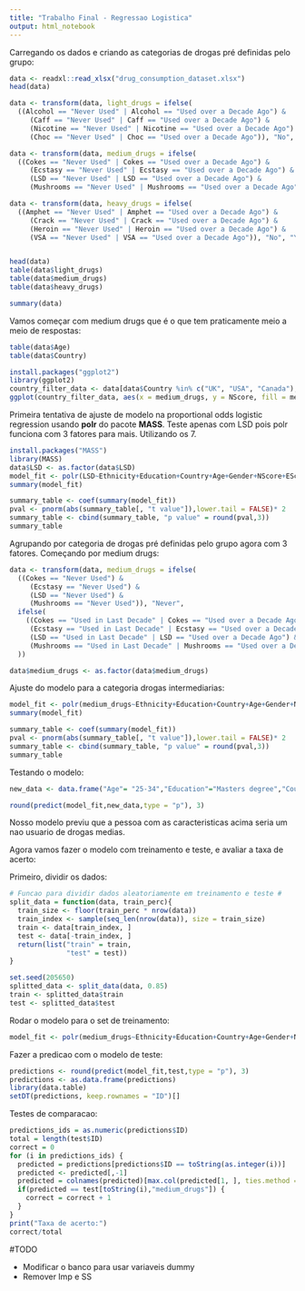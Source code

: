 ```yaml
---
title: "Trabalho Final - Regressao Logistica"
output: html_notebook
---
```


Carregando os dados e criando as categorias de drogas pré definidas pelo grupo:

```r
data <- readxl::read_xlsx("drug_consumption_dataset.xlsx")
head(data)

data <- transform(data, light_drugs = ifelse(
  ((Alcohol == "Never Used" | Alcohol == "Used over a Decade Ago") &
     (Caff == "Never Used" | Caff == "Used over a Decade Ago") &
     (Nicotine == "Never Used" | Nicotine == "Used over a Decade Ago") &
     (Choc == "Never Used" | Choc == "Used over a Decade Ago")), "No", "Yes"))

data <- transform(data, medium_drugs = ifelse(
  ((Cokes == "Never Used" | Cokes == "Used over a Decade Ago") &
     (Ecstasy == "Never Used" | Ecstasy == "Used over a Decade Ago") &
     (LSD == "Never Used" | LSD == "Used over a Decade Ago") &
     (Mushrooms == "Never Used" | Mushrooms == "Used over a Decade Ago")), "No", "Yes"))

data <- transform(data, heavy_drugs = ifelse(
  ((Amphet == "Never Used" | Amphet == "Used over a Decade Ago") &
     (Crack == "Never Used" | Crack == "Used over a Decade Ago") &
     (Heroin == "Never Used" | Heroin == "Used over a Decade Ago") &
     (VSA == "Never Used" | VSA == "Used over a Decade Ago")), "No", "Yes"))


head(data)
table(data$light_drugs)
table(data$medium_drugs)
table(data$heavy_drugs)

```


```r
summary(data)
```

Vamos começar com medium drugs que é o que tem praticamente meio a meio de respostas:

```r
table(data$Age)
table(data$Country)
```


```r
install.packages("ggplot2")
library(ggplot2)
country_filter_data <- data[data$Country %in% c("UK", "USA", "Canada"),]
ggplot(country_filter_data, aes(x = medium_drugs, y = NScore, fill = medium_drugs)) +   geom_boxplot(size = .75) +   facet_grid(Country ~ Gender, margins = FALSE) +   theme(axis.text.x = element_text(angle = 45, hjust = 1, vjust = 1))
```

Primeira tentativa de ajuste de modelo na proportional odds logistic regression usando **polr** do pacote **MASS**. Teste apenas com LSD pois polr funciona com 3 fatores para mais. Utilizando os 7.

```r
install.packages("MASS")
library(MASS)
data$LSD <- as.factor(data$LSD)
model_fit <- polr(LSD~Ethnicity+Education+Country+Age+Gender+NScore+EScore+OScore+AScore+CScore+Impulsive+SS+light_drugs, data = data, Hess = TRUE)
summary(model_fit)

```

```r
summary_table <- coef(summary(model_fit))
pval <- pnorm(abs(summary_table[, "t value"]),lower.tail = FALSE)* 2
summary_table <- cbind(summary_table, "p value" = round(pval,3))
summary_table
```

Agrupando por categoria de drogas pré definidas pelo grupo agora com 3 fatores. Começando por medium drugs:

```r

data <- transform(data, medium_drugs = ifelse(
  ((Cokes == "Never Used") &
     (Ecstasy == "Never Used") &
     (LSD == "Never Used") &
     (Mushrooms == "Never Used")), "Never", 
  ifelse(
    ((Cokes == "Used in Last Decade" | Cokes == "Used over a Decade Ago") &
     (Ecstasy == "Used in Last Decade" | Ecstasy == "Used over a Decade Ago") &
     (LSD == "Used in Last Decade" | LSD == "Used over a Decade Ago") &
     (Mushrooms == "Used in Last Decade" | Mushrooms == "Used over a Decade Ago")), "Possibly", "Yes")
  ))

data$medium_drugs <- as.factor(data$medium_drugs)

```


Ajuste do modelo para a categoria drogas intermediarias:

```r
model_fit <- polr(medium_drugs~Ethnicity+Education+Country+Age+Gender+NScore+EScore+OScore+AScore+CScore+Impulsive+SS+light_drugs, data = data, Hess = TRUE)
summary(model_fit)
```


```r
summary_table <- coef(summary(model_fit))
pval <- pnorm(abs(summary_table[, "t value"]),lower.tail = FALSE)* 2
summary_table <- cbind(summary_table, "p value" = round(pval,3))
summary_table
```


Testando o modelo:

```r
new_data <- data.frame("Age"= "25-34","Education"="Masters degree","Country"="Other","Gender"="Female","NScore"=30, "EScore"=55, "OScore"=50, "AScore"=60, "CScore"=60, "Impulsive"= 0.19268, "SS"= -0.84637, light_drugs="Yes", "Ethnicity"="White")

round(predict(model_fit,new_data,type = "p"), 3)

```

Nosso modelo previu que a pessoa com as caracteristicas acima seria um nao usuario de drogas medias. 


Agora vamos fazer o modelo com treinamento e teste, e avaliar a taxa de acerto:

Primeiro, dividir os dados:
```r
# Funcao para dividir dados aleatoriamente em treinamento e teste #
split_data = function(data, train_perc){
  train_size <- floor(train_perc * nrow(data))
  train_index <- sample(seq_len(nrow(data)), size = train_size)
  train <- data[train_index, ]
  test <- data[-train_index, ]
  return(list("train" = train,
              "test" = test))
}

set.seed(205650)
splitted_data <- split_data(data, 0.85)
train <- splitted_data$train
test <- splitted_data$test

```

Rodar o modelo para o set de treinamento:
```r
model_fit <- polr(medium_drugs~Ethnicity+Education+Country+Age+Gender+NScore+EScore+OScore+AScore+CScore+Impulsive+SS+light_drugs, data = train, Hess = TRUE)
```

Fazer a predicao com o modelo de teste: 

```r
predictions <- round(predict(model_fit,test,type = "p"), 3)
predictions <- as.data.frame(predictions)
library(data.table)
setDT(predictions, keep.rownames = "ID")[]
```

Testes de comparacao:

```r
predictions_ids = as.numeric(predictions$ID)
total = length(test$ID)
correct = 0
for (i in predictions_ids) {
  predicted = predictions[predictions$ID == toString(as.integer(i))]
  predicted <- predicted[,-1]
  predicted = colnames(predicted)[max.col(predicted[1, ], ties.method = "first")]
  if(predicted == test[toString(i),"medium_drugs"]) {
    correct = correct + 1
  }
}
print("Taxa de acerto:")
correct/total
```


#TODO

- Modificar o banco para usar variaveis dummy
- Remover Imp e SS

  



